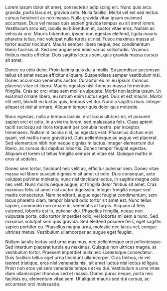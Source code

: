 Lorem ipsum dolor sit amet, consectetur adipiscing elit. Nunc quis arcu gravida, porta lacus et, gravida ante. Nulla facilisi. Morbi vel est sed lectus cursus hendrerit ac non massa. Nulla gravida vitae ipsum euismod accumsan. Duis vel massa quis sapien gravida tempus eu sit amet lorem. Vestibulum arcu est, iaculis eu bibendum et, auctor vitae eros. Nullam ac vehicula orci. Mauris bibendum, ipsum non egestas eleifend, ligula mauris pharetra tellus, nec volutpat nulla turpis ut nisi. Fusce maximus massa at tortor auctor tincidunt. Mauris semper libero neque, nec condimentum libero facilisis at. Sed sed augue sed enim varius sollicitudin. Vivamus finibus mattis efficitur. Duis sagittis lectus sem, quis gravida massa cursus sit amet.

Donec eu odio dolor. Proin lacinia quis dui a mollis. Suspendisse accumsan tellus sit amet neque efficitur aliquam. Suspendisse semper vestibulum nisi. Donec accumsan venenatis auctor. Curabitur eu mi eu ipsum rhoncus placerat vitae et libero. Mauris egestas nisl rhoncus massa fermentum fringilla. Cras ac orci vitae sem mollis vulputate. Morbi non lacinia ipsum. Ut euismod ornare libero, eu rutrum enim luctus eget. Duis et est mauris. Morbi elit velit, blandit eu luctus quis, tempus vel dui. Nunc a sagittis risus. Integer aliquet et nisl at ornare. Aliquam tempor quis dolor quis molestie.

Nunc egestas, nulla a tempus lacinia, erat lacus ultrices mi, et posuere sapien orci et odio. In a viverra lorem, sed malesuada felis. Class aptent taciti sociosqu ad litora torquent per conubia nostra, per inceptos himenaeos. Nullam id lacinia nisl, ac egestas erat. Phasellus dictum erat quam, vel mattis nunc gravida id. Duis pellentesque ac augue vel placerat. Sed elementum nibh non neque dignissim luctus. Integer elementum dui libero, ac cursus dui dapibus lobortis. Donec tempor feugiat egestas. Aliquam et lorem ut tellus fringilla semper at vitae est. Quisque mattis in eros ut sodales.

Donec sem tortor, tincidunt nec velit ac, efficitur pulvinar sem. Donec vitae massa vel libero suscipit dignissim sit amet ut odio. Duis consequat, ante volutpat pulvinar molestie, nunc nisl tincidunt lectus, in sagittis magna odio nec velit. Nunc mollis neque augue, ut fringilla dolor finibus sit amet. Cras maximus felis sit amet nisl auctor dignissim. Integer fringilla neque sed mattis consectetur. Nam hendrerit, augue eget feugiat condimentum, sem lacus pharetra diam, tempor blandit odio tortor sit amet est. Nunc tellus sapien, commodo non ornare in, venenatis at turpis. Aliquam ut felis euismod, lobortis est in, pulvinar dui. Phasellus fringilla, neque non vulputate porta, odio tortor imperdiet odio, vel lobortis mi sem a nunc. Sed maximus volutpat sem quis gravida. Sed eleifend posuere felis, eget sagittis sapien porttitor eu. Phasellus magna urna, molestie nec lacus vel, congue ultrices metus. Vestibulum ullamcorper ac augue eget feugiat.

Nullam iaculis lectus sed urna maximus, nec pellentesque orci pellentesque. Sed interdum placerat turpis eu maximus. Quisque non ultrices magna, at vestibulum tortor. Praesent imperdiet nulla nec scelerisque consectetur. Duis facilisis tellus eget urna tincidunt ullamcorper. Cras finibus, mi vel laoreet tristique, eros nisl venenatis nisi, sit amet luctus nisi lectus id ligula. Proin non eros vel sem venenatis tempus et eu dui. Vestibulum a urna vitae diam ullamcorper rhoncus sed et massa. Donec purus neque, porta nec facilisis eu, elementum vitae sem. Ut aliquet mauris sed dui cursus, ac accumsan orci malesuada.